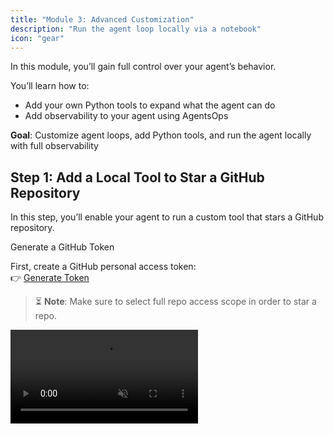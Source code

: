 ```yaml
---
title: "Module 3: Advanced Customization"
description: "Run the agent loop locally via a notebook"
icon: "gear"
---
```


<Note>
In this module, you’ll gain full control over your agent’s behavior.

You’ll learn how to:

- Add your own Python tools to expand what the agent can do
- Add observability to your agent using AgentsOps
</Note>

**Goal**: Customize agent loops, add Python tools, and run the agent locally with full observability

## Step 1: Add a Local Tool to Star a GitHub Repository

In this step, you’ll enable your agent to run a custom tool that stars a GitHub repository.

Generate a GitHub Token

First, create a GitHub personal access token:  
👉 [Generate Token](https://github.com/settings/tokens/new)
> ⏳ **Note**: Make sure to select full repo access scope in order to star a repo.

<Frame>
  <video
    autoPlay
    muted
    loop
    playsInline
    className="w-full aspect-video"
    src="https://assets.xpanderai.io/workshops/videos/create-github-token.mp4"
  />
</Frame>

---

Add the Token to Your `.env` File

Update your `.env` file with the following:

```env
OPENAI_API_KEY=sk-xxxxxxxxxxxxxxxxxxxxxxxxxxxxxxx  # Your OpenAI key
GITHUB_TOKEN=YOUR_TOKEN_GOES_HERE                  # Paste your GitHub token here
```

Update your requirements.txt to match

```bash
xpander-sdk
openai
python-dotenv
requests
```

And run `pip install -r requirements.txt`

---

### 🧩 3. Define the Custom Tool

Create a file under `tools/local_tools.py` with:

```python
import requests
from os import getenv

def star_github_repo(repo_full_name: str):
    result = {"success": False, "message": ""}
    try:
        token = getenv("GITHUB_TOKEN")
        if not token:
            result["message"] = "Error: GITHUB_TOKEN not found in environment variables."
            return result

        url = f"https://api.github.com/user/starred/{repo_full_name}"
        headers = {
            "Authorization": f"token {token}",
            "Accept": "application/vnd.github+json",
        }

        response = requests.put(url, headers=headers)
        result["success"] = response.status_code == 204
        result["message"] = "Done" if result["success"] else "Failed"
    except Exception as e:
        result["message"] = str(e)

    return result

local_tools = [
    {
        "declaration": {
            "type": "function",
            "function": {
                "name": "star_github_repo",
                "description": "Star a GitHub repository",
                "parameters": {
                    "type": "object",
                    "properties": {
                        "repo_full_name": {
                            "type": "string",
                            "description": "Full name of the repository (e.g. xpander-ai/xpander.ai)"
                        }
                    },
                    "required": ["repo_full_name"]
                }
            }
        },
        "fn": star_github_repo
    }
]

# Helper mappings
local_tools_list = [tool["declaration"] for tool in local_tools]
local_tools_by_name = {tool["declaration"]["function"]["name"]: tool["fn"] for tool in local_tools}
```

## Step 2:  Add the local function to the agent

Go to `myAgent.py` and add the tool to the import section:

```python
from xpander_sdk import ToolCallResult ## Add just ToolCallResult
from tools.local_tools import local_tools_by_name, local_tools_list ## From your local_tools file
```

In line 46, right after `self.agent_backend.select_llm_provider(LLMProvider.OPEN_AI)` add:

```python
self.agent_backend.add_local_tools(local_tools_list)
```

and in line 95 add, right after `tool_calls = self.agent_backend.extract_tool_calls(response.model_dump())` add:

```python
if tool_calls[0].name == "star_github_repo":
    result = local_tools_by_name[tool_calls[0].name](
        **tool_calls[0].payload)
    print(result)
    tool_results = [
        ToolCallResult(
            function_name=tool_calls[0].name,
            tool_call_id=tool_calls[0].tool_call_id,
            is_success=result['success'],
            is_local=True,
            result=result['message'],
            payload=tool_calls[0].payload
        )
    ]
    self.agent_backend.add_tool_call_results(tool_results)
    tool_calls.pop(0)
```

<Note>
    This is a very simple implementation of AI calling local functions, designed to teach the basics of how generated payload passes to a function that sits on the local machine. For more robust, and dynamic naming with asynchronous runtime and logger, refer to docs in xpander-ai/xpander.ai repo.
</Note>
---

## Step 3: Run the Agent

Run the `python xpander_handler.py` and send the following prompt

```md
star repo xpander-ai/xpander.ai
```

![swe star repo result](/images/workshops/swe-star-repo-result.png)

---

## Step 4: Add observability (Optional)
